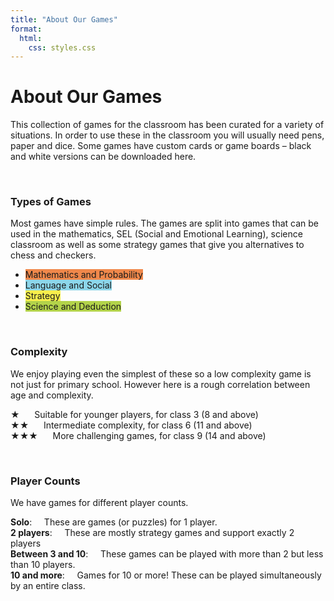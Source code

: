 ```yaml
---
title: "About Our Games"
format:
  html:
    css: styles.css
---
```


# **About Our Games**

This collection of games for the classroom has been curated for a variety of situations. In order to use these in the classroom you will usually need pens, paper and dice. Some games have custom cards or game boards – black and white versions can be downloaded here. \

\

### Types of Games
Most games have simple rules. The games are split into games that can be used in the mathematics, SEL (Social and Emotional Learning), science classroom as well as some strategy games that give you alternatives to chess and checkers.

- <span class="badge highlight-badge" style="background-color:rgb(240, 136, 75)">Mathematics and Probability</span>
- <span class="badge highlight-badge" style="background-color: #8cd6ea">Language and Social</span>
- <span class="badge highlight-badge" style="background-color: #f7ee4c">Strategy</span>
- <span class="badge highlight-badge" style="background-color: #b3d34a ">Science and Deduction</span>

\

### Complexity
We enjoy playing even the simplest of these so a low complexity game is not just for primary school. However here is a rough correlation between age and complexity.

★ &nbsp;&nbsp;&nbsp;&nbsp; Suitable for younger players, for class 3 (8 and above) \
★★  &nbsp;&nbsp;&nbsp;&nbsp; Intermediate complexity, for class 6 (11 and above) \
★★★  &nbsp;&nbsp;&nbsp;&nbsp; More challenging games, for class 9 (14 and above) \

\

### Player Counts
We have games for different player counts.

**Solo**: &nbsp;&nbsp;&nbsp; These are games (or puzzles) for 1 player. \
**2 players**: &nbsp;&nbsp;&nbsp; These are mostly strategy games and support exactly 2 players \
**Between 3 and 10**: &nbsp;&nbsp;&nbsp; These games can be played with more than 2 but less than 10 players. \
**10 and more**: &nbsp;&nbsp;&nbsp; Games for 10 or more! These can be played simultaneously by an entire class. \
